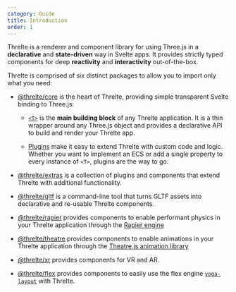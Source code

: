 ```yaml
---
category: Guide
title: Introduction
order: 1
---
```


Threlte is a renderer and component library for using Three.js in a **declarative** and **state-driven** way in Svelte apps. It provides strictly typed components for deep **reactivity** and **interactivity** out-of-the-box.

Threlte is comprised of six distinct packages to allow you to import only what you need:

- [@threlte/core](/docs/reference/core/getting-started) is the heart of Threlte, providing simple transparent Svelte binding to Three.js:

  - [`<T>`](/docs/reference/core/t) is the **main building block** of any Threlte application. It is a thin wrapper around any Three.js
    object and provides a declarative API to build and render your Threlte app.

  - [Plugins](/docs/learn/advanced/plugins) make it easy to extend Threlte with custom code and logic. Whether you want to implement an ECS or add a single property to every instance of `<T>`, plugins are the way to go.

- [@threlte/extras](/docs/reference/extras/getting-started) is a collection of plugins and components that extend Threlte with additional functionality.

- [@threlte/gltf](/docs/reference/gltf/getting-started) is a command-line tool that turns GLTF assets into declarative and re-usable Threlte components.

- [@threlte/rapier](/docs/reference/rapier/getting-started) provides components to enable performant physics in your Threlte application through the [Rapier engine](https://rapier.rs/)

- [@threlte/theatre](/docs/reference/theatre/getting-started) provides components to enable animations in your Threlte application through the [Theatre.js animation library](https://www.theatrejs.com/)

- [@threlte/xr](/docs/reference/xr/getting-started) provides components for VR and AR.

- [@threlte/flex](/docs/reference/flex/getting-started) provides components to easily use the flex engine [`yoga-layout`](https://yogalayout.com/) with Threlte.
